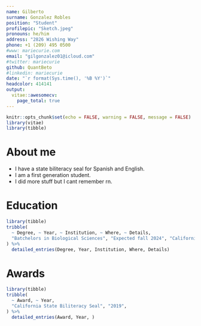 ```yaml
---
name: Gilberto
surname: Gonzalez Robles
position: "Student"
profilepic: "Sketch.jpeg"
pronouns: he/him
address: "2826 Wishing Way"
phone: +1 (209) 495 0500
#www: mariecurie.com
email: "gilgonzalez01@icloud.com"
#twitter: mariecurie
github: QuantBeto
#linkedin: mariecurie
date: "`r format(Sys.time(), '%B %Y')`"
headcolor: 414141
output:
  vitae::awesomecv:
    page_total: true
---
```


```r
knitr::opts_chunk$set(echo = FALSE, warning = FALSE, message = FALSE)
library(vitae)
library(tibble)
```

# About me

 * I have a state biliteracy seal for Spanish and English.
 * I am a first generation student.
 * I did more stuff but I cant remember rn.

# Education

```r
library(tibble)
tribble(
  ~ Degree, ~ Year, ~ Institution, ~ Where, ~ Details,
  "Batchelors in Biological Sciences", "Expected fall 2024", "California State University, Stanislaus", "Turlock, California", list("Minor in Chemical Scicences")
) %>%
  detailed_entries(Degree, Year, Institution, Where, Details)
```

# Awards

```r
library(tibble)
tribble(
  ~ Award, ~ Year,
  "California State Biliteracy Seal", "2019",
) %>%
  detailed_entries(Award, Year, )
```